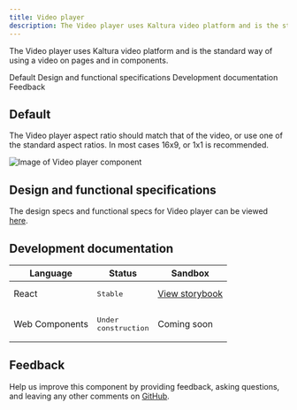 ```yaml
---
title: Video player
description: The Video player uses Kaltura video platform and is the standard way of using a video on pages and in components.
---
```


<PageDescription>

The Video player uses Kaltura video platform and is the standard way of using a video on pages and in components.

</PageDescription>

<AnchorLinks>

<AnchorLink>Default</AnchorLink>
<AnchorLink>Design and functional specifications</AnchorLink>
<AnchorLink>Development documentation</AnchorLink>
<AnchorLink>Feedback</AnchorLink>

</AnchorLinks>

## Default
The Video player aspect ratio should match that of the video, or use one of the standard aspect ratios. In most cases 16x9, or 1x1 is recommended.

<Row>
<Column colMd={8} colLg={8}>

![Image of Video player component](../../images/component/video-player/video-player-default.jpg)

</Column>
</Row>


## Design and functional specifications

The design specs and functional specs for Video player can be viewed <a href="https://ibm.box.com/s/9q7rdj73m32hufcw1xwl1td6nr88rghm" target="_blank">here</a>.

## Development documentation

| Language      | Status        | Sandbox                                                                              |
| ------------- | -----------   | ------------------------------------------------------------------------             |
| React         | <div><span class="bx--tag bx--tag--green"><pre>Stable</pre></span></div>        | <a href="https://ibmdotcom-react.mybluemix.net/?path=/story/components-videoplayer--default" target="_blank">View storybook</a>     |
| Web Components       | <div><span class="bx--tag bx--tag--cool-gray"><pre>Under construction</pre></span></div>  | Coming soon |

## Feedback

Help us improve this component by providing feedback, asking questions, and leaving any other comments on <a href="https://github.com/carbon-design-system/ibm-dotcom-library" target="_blank">GitHub</a>.
